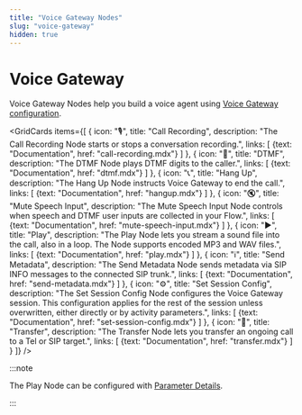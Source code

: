 ```yaml
---
title: "Voice Gateway Nodes" 
slug: "voice-gateway" 
hidden: true 
---
```



# Voice Gateway

Voice Gateway Nodes help you build a voice agent using [Voice Gateway configuration](../../../../../voice-gateway/overview.mdx).

<GridCards items={[
  {
    icon: "🎙️",
    title: "Call Recording",
    description: "The Call Recording Node starts or stops a conversation recording.",
    links: [
      {text: "Documentation", href: "call-recording.mdx"}
    ]
  },
  {
    icon: "🔢",
    title: "DTMF",
    description: "The DTMF Node plays DTMF digits to the caller.",
    links: [
      {text: "Documentation", href: "dtmf.mdx"}
    ]
  },
  {
    icon: "📞",
    title: "Hang Up",
    description: "The Hang Up Node instructs Voice Gateway to end the call.",
    links: [
      {text: "Documentation", href: "hangup.mdx"}
    ]
  },
  {
    icon: "🔇",
    title: "Mute Speech Input",
    description: "The Mute Speech Input Node controls when speech and DTMF user inputs are collected in your Flow.",
    links: [
      {text: "Documentation", href: "mute-speech-input.mdx"}
    ]
  },
  {
    icon: "▶️",
    title: "Play",
    description: "The Play Node lets you stream a sound file into the call, also in a loop. The Node supports encoded MP3 and WAV files.",
    links: [
      {text: "Documentation", href: "play.mdx"}
    ]
  },
  {
    icon: "ℹ️",
    title: "Send Metadata",
    description: "The Send Metadata Node sends metadata via SIP INFO messages to the connected SIP trunk.",
    links: [
      {text: "Documentation", href: "send-metadata.mdx"}
    ]
  },
  {
    icon: "⚙️",
    title: "Set Session Config",
    description: "The Set Session Config Node configures the Voice Gateway session. This configuration applies for the rest of the session unless overwritten, either directly or by activity parameters.",
    links: [
      {text: "Documentation", href: "set-session-config.mdx"}
    ]
  },
  {
    icon: "🔄",
    title: "Transfer",
    description: "The Transfer Node lets you transfer an ongoing call to a Tel or SIP target.",
    links: [
      {text: "Documentation", href: "transfer.mdx"}
    ]
  }
]} />

:::note

  The Play Node can be configured with [Parameter Details](parameter-details.mdx).

:::

